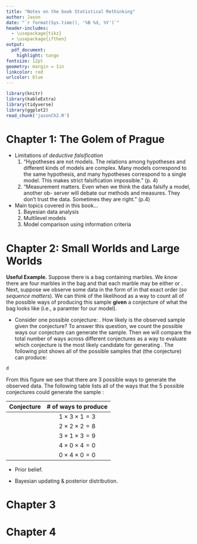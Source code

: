 ```yaml
---
title: "Notes on the book Statistical Rethinking"
author: Jason
date: "`r format(Sys.time(), '%B %d, %Y')`"
header-includes:
  - \usepackage{tikz}
  - \usepackage{ifthen}
output:
  pdf_document:
    highlight: tango
fontsize: 12pt
geometry: margin = 1in
linkcolor: red
urlcolor: blue
---
```


```r
library(knitr)
library(kableExtra)
library(tidyverse)
library(ggplot2)
read_chunk('jasonCh2.R')
```

\newcommand{\rc}{\tikz\draw[black,fill=red] (0,0) circle (.5ex); }

\newcommand{\bc}{\tikz\draw[black,fill=blue] (0,0) circle (.5ex); }


# **Chapter 1: The Golem of Prague**

* Limitations of *deductive falsification*
  1. "Hypotheses are not models. The relations among hypotheses and different kinds of models are complex. Many models correspond
  to the same hypothesis, and many hypotheses correspond to a single model. This makes strict falsification impossible." (p. 4)
  2. "Measurement matters. Even when we think the data falsify a model, another ob- server will debate our methods and measures.
  They don’t trust the data. Sometimes they are right." (p.4)
* Main topics covered in this book...
  1. Bayesian data analysis
  2. Multilevel models
  3. Model comparison using information criteria

# **Chapter 2: Small Worlds and Large Worlds**

**Useful Example.**  Suppose there is a bag containing marbles.  We *know* there are four marbles in the bag and that each marble
may be either \textcolor{red}{red} or \textcolor{blue}{blue}.  Next, suppose we observe some data in the form of \bc \rc \bc in
that exact order (*so sequence matters*). We can think of the likelihood as a way to count all of the possible ways of producing
this sample **given** a conjecture of what the bag looks like (i.e., a paramter for our model).

* Consider one possible conjecture: \bc \rc \rc \rc .  How likely is the observed sample \bc \rc \bc given the conjecture? To answer
this question, we count the possible ways our conjecture can generate the sample.  Then we will compare the total number of ways across
different conjectures as a way to evaluate which conjecture is the most likely candidate for generating \bc \rc \bc .  The following
plot shows all of the possible samples that (the conjecture) \bc \rc \rc \rc can produce:

```r
d
```
From this figure we see that there are 3 possible ways to generate the observed data. The following table lists all of the ways that
the 5 possible conjectures could generate the sample \bc \rc \bc:

| **Conjecture**   | **# of ways to produce** \bc \rc \bc |
|:-----------------|:--------------------------------------:|
| \bc \rc \rc \rc | $1 \times 3 \times 1 = 3$ |
| \bc \bc \rc \rc | $2 \times 2 \times 2 = 8$ |
| \bc \bc \bc \rc | $3 \times 1 \times 3 = 9$ |
| \bc \bc \bc \bc | $4 \times 0 \times 4 = 0$ |
| \rc \rc \rc \rc | $0 \times 4 \times 0 = 0$ |

* Prior belief.

* Bayesian updating & posterior distribution.

# **Chapter 3**

# **Chapter 4**

